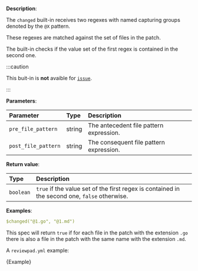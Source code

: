 
**Description**:

The `changed` built-in receives two regexes with named capturing groups denoted by the `@X` pattern.

These regexes are matched against the set of files in the patch.

The built-in checks if the value set of the first regex is contained in the second one.

:::caution

This buit-in is **not** avaible for [`issue`](/guides/syntax#workflow).

:::

**Parameters**:

| Parameter           | Type   | Description                             |
| :------------------ | :----- | :-------------------------------------- |
| `pre_file_pattern`  | string | The antecedent file pattern expression. |
| `post_file_pattern` | string | The consequent file pattern expression. |

**Return value**:

| Type       | Description                                                                                    |
| :--------- | :--------------------------------------------------------------------------------------------- |
| `boolean`  | `true` if the value set of the first regex is contained in the second one, `false` otherwise.  |

**Examples**:

```yml
$changed("@1.go", "@1.md")
```

This spec will return `true` if for each file in the patch with the extension `.go`
there is also a file in the patch with the same name with the extension `.md`.

A `reviewpad.yml` example:

<CodeBlock language="yml">{Example}</CodeBlock>
